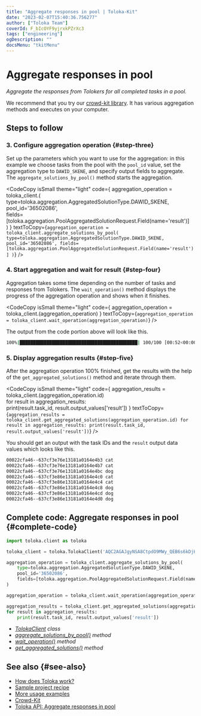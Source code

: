 ```yaml
---
title: "Aggregate responses in pool | Toloka-Kit"
date: "2023-02-07T15:40:36.756277"
author: ["Toloka Team"]
coverId: F_bIcOYF9yjrxkPZrXc3
tags: ["engineering"]
ogDescription: ""
docsMenu: "tkitMenu"
---
```



# Aggregate responses in pool

_Aggregate the responses from Tolokers for all completed tasks in a pool._

<Note mode="tip" title="Tip">

We recommend that you try our [crowd-kit library](/docs-new/crowd-kit/). It has various aggregation methods and executes on your computer.

</Note>

## Steps to follow

<Import/>

<Instantiate/>

### 3. Configure aggregation operation {#step-three}

Set up the parameters which you want to use for the aggregation: in this example we choose tasks from the pool with the `pool_id` value, set the aggregation type to `DAWID_SKENE`, and specify output fields to aggregate. The `aggregate_solutions_by_pool()` method starts the aggregation.

<CodeCopy
  isSmall
  theme="light"
  code={
    <HighlightChildren language="python">
      aggregation_operation = toloka_client.<Term term="aggregate_solutions_by_pool"><AggregateSolutionsByPool/></Term>(
      <br/>    type=toloka.aggregation.AggregatedSolutionType.DAWID_SKENE,
      <br/>    pool_id='36502086',
      <br/>    fields=[toloka.aggregation.PoolAggregatedSolutionRequest.Field(name='result')]
      <br/>)
    </HighlightChildren>
  }
  textToCopy={`aggregation_operation = toloka_client.aggregate_solutions_by_pool(
      type=toloka.aggregation.AggregatedSolutionType.DAWID_SKENE,
      pool_id='36502086',
      fields=[toloka.aggregation.PoolAggregatedSolutionRequest.Field(name='result')]
)`}
/>

### 4. Start aggregation and wait for result {#step-four}

Aggregation takes some time depending on the number of tasks and responses from Tolokers. The `wait_operation()` method displays the progress of the aggregation operation and shows when it finishes.

<CodeCopy
  isSmall
  theme="light"
  code={
    <HighlightChildren language="python">
      aggregation_operation = toloka_client.<Term term="wait_operation"><WaitOperation/></Term>(aggregation_operation)
    </HighlightChildren>
  }
  textToCopy={`aggregation_operation = toloka_client.wait_operation(aggregation_operation)`}
/>

The output from the code portion above will look like this.

```bash
100%|████████████████████████████████████████████| 100/100 [00:52<00:00,  1.92it/s]
```

### 5. Display aggregation results {#step-five}

After the aggregation operation 100% finished, get the results with the help of the `get_aggregated_solutions()` method and iterate through them.

<CodeCopy
  isSmall
  theme="light"
  code={
    <HighlightChildren language="python">
      aggregation_results = toloka_client.<Term term="get_aggregated_solutions"><GetAggregatedSolutions/></Term>(aggregation_operation.id)
      <br/>for result in aggregation_results:
      <br/>    print(result.task_id, result.output_values['result'])
    </HighlightChildren>
  }
  textToCopy={`aggregation_results = toloka_client.get_aggregated_solutions(aggregation_operation.id)
for result in aggregation_results:
    print(result.task_id, result.output_values['result'])`}
/>

You should get an output with the task IDs and the `result` output data values which looks like this.

```bash
00022cfa46--637cf3e76e13181a0164e4b3 cat
00022cfa46--637cf3e76e13181a0164e4b7 cat
00022cfa46--637cf3e76e13181a0164e4bc dog
00022cfa46--637cf3e86e13181a0164e4c0 cat
00022cfa46--637cf3e86e13181a0164e4c4 cat
00022cfa46--637cf3e86e13181a0164e4c8 dog
00022cfa46--637cf3e86e13181a0164e4cd dog
00022cfa46--637cf3e86e13181a0164e4d0 dog
```

## Complete code: Aggregate responses in pool {#complete-code}

```python
import toloka.client as toloka

toloka_client = toloka.TolokaClient('AQC2AGAJgyNSA8CtpdO9MWy_QEB6s6kDjHUoElE', 'PRODUCTION')

aggregation_operation = toloka_client.aggregate_solutions_by_pool(
    type=toloka.aggregation.AggregatedSolutionType.DAWID_SKENE,
    pool_id='36502086',
    fields=[toloka.aggregation.PoolAggregatedSolutionRequest.Field(name='result')]
)

aggregation_operation = toloka_client.wait_operation(aggregation_operation)

aggregation_results = toloka_client.get_aggregated_solutions(aggregation_operation.id)
for result in aggregation_results:
    print(result.task_id, result.output_values['result'])
```

<Note mode="tip" title="List of classes and methods used in this recipe">

- _[TolokaClient](/docs-new/toloka-kit/reference/toloka.client.TolokaClient) class_
- _[aggregate_solutions_by_pool()](/docs-new/toloka-kit/reference/toloka.client.TolokaClient.aggregate_solutions_by_pool) method_
- _[wait_operation()](/docs-new/toloka-kit/reference/toloka.client.TolokaClient.wait_operation) method_
- _[get_aggregated_solutions()](/docs-new/toloka-kit/reference/toloka.client.TolokaClient.get_aggregated_solutions) method_

</Note>

## See also {#see-also}

- [How does Toloka work?](https://toloka.ai/en/docs/guide/concepts/overview)
- [Sample project recipe](/docs-new/toloka-kit/recipes/learn-basics)
- [More usage examples](/docs-new/toloka-kit/recipes/use-cases)
- [Crowd-Kit](/docs-new/crowd-kit/)
- [Toloka API: Aggregate responses in pool](https://toloka.ai/docs/api/api-reference/#post-/aggregated-solutions/aggregate-by-pool)
